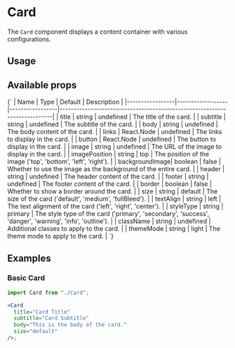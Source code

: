 
<Meta of={CardStories} />

# Card

The `Card` component displays a content container with various configurations.

## Usage

<Canvas>
  <Story name="Default">
    <CardStories.Default />
  </Story>
</Canvas>

<Canvas>
  <Story name="Without Image">
    <CardStories.WithoutImage />
  </Story>
</Canvas>

<Canvas>
  <Story name="With Background Image">
    <CardStories.WithBackgroundImage />
  </Story>
</Canvas>

<Canvas>
  <Story name="With Header Footer">
    <CardStories.WithHeaderFooter />
  </Story>
</Canvas>

<Canvas>
  <Story name="With Different Image Position">
    <CardStories.WithDifferentImagePosition />
  </Story>
</Canvas>

<Canvas>
  <Story name="Medium Size">
    <CardStories.MediumSize />
  </Story>
</Canvas>

<Canvas>
  <Story name="Full Bleed Size">
    <CardStories.FullBleedSize />
  </Story>
</Canvas>

## Available props

<Markdown>
  {`
| Name            | Type             | Default         | Description                                                               |
|-----------------|------------------|-----------------|---------------------------------------------------------------------------|
| title         | string         | undefined     | The title of the card.                                                    |
| subtitle      | string         | undefined     | The subtitle of the card.                                                 |
| body          | string         | undefined     | The body content of the card.                                             |
| links         | React.Node     | undefined     | The links to display in the card.                                         |
| button        | React.Node     | undefined     | The button to display in the card.                                        |
| image         | string         | undefined     | The URL of the image to display in the card.                              |
| imagePosition | string         | top         | The position of the image ('top', 'bottom', 'left', 'right').     |
| backgroundImage| boolean       | false         | Whether to use the image as the background of the entire card.            |
| header        | string         | undefined     | The header content of the card.                                           |
| footer        | string         | undefined     | The footer content of the card.                                           |
| border        | boolean        | false         | Whether to show a border around the card.                                 |
| size          | string         | default     | The size of the card ('default', 'medium', 'fullBleed').            |
| textAlign     | string         | left        | The text alignment of the card ('left', 'right', 'center').         |
| styleType     | string         | primary     | The style type of the card ('primary', 'secondary', 'success', 'danger', 'warning', 'info', 'outline'). |
| className     | string         | undefined     | Additional classes to apply to the card.                                  |
| themeMode     | string         | light       | The theme mode to apply to the card.                                      |
`}
</Markdown>

## Examples

### Basic Card

```jsx
import Card from "./Card";

<Card
  title="Card Title"
  subtitle="Card Subtitle"
  body="This is the body of the card."
  size="default"
/>;
```
